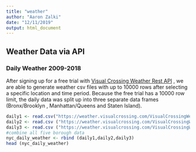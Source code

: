 ```yaml
---
title: "weather"
author: "Aaron Zalki"
date: "12/11/2019"
output: html_document
---
```


## Weather Data via API

### Daily Weather 2009-2018

After signing up for a free trial with [Visual Crossing Weather Rest API](https://www.visualcrossing.com/weather/weather-data-services?r_vi1) , we are able to generate weather csv files with up to 10000 rows after selecting a specific location and time period. Because the free trial has a 10000 row limit, the daily data was split up into three separate data frames (Bronx/Brooklyn , Manhattan/Queens and Staten Island).

```r
daily1 <- read.csv("https://weather.visualcrossing.com/VisualCrossingWebServices/rest/services/weatherdata/history?&dateTimeFormat=yyyy-MM-dd'T'HH%3Amm%3Ass&startDateTime=2009-01-01T00%3A00%3A00&endDateTime=2018-12-31T00%3A00%3A00&dayStartTime=0%3A0%3A00&dayEndTime=0%3A0%3A00&aggregateHours=24&collectStationContribution=false&maxDistance=80467&maxStations=3&unitGroup=us&locations=bronx%2Cny%7Cbrooklyn%2Cny&key=REPQ50A5DINKWTF73I9972ZMB")
daily2 <- read.csv ("https://weather.visualcrossing.com/VisualCrossingWebServices/rest/services/weatherdata/history?&dateTimeFormat=yyyy-MM-dd'T'HH%3Amm%3Ass&startDateTime=2009-01-01T00%3A00%3A00&endDateTime=2018-12-31T00%3A00%3A00&dayStartTime=0%3A0%3A00&dayEndTime=0%3A0%3A00&aggregateHours=24&collectStationContribution=false&maxDistance=80467&maxStations=3&unitGroup=us&locations=queens%2C%20new%20york%7Cmanhattan%2C%20new%20york&key=REPQ50A5DINKWTF73I9972ZMB")
daily3 <- read.csv ("https://weather.visualcrossing.com/VisualCrossingWebServices/rest/services/weatherdata/history?&dateTimeFormat=yyyy-MM-dd'T'HH%3Amm%3Ass&startDateTime=2009-01-01T00%3A00%3A00&endDateTime=2018-12-31T00%3A00%3A00&dayStartTime=0%3A0%3A00&dayEndTime=0%3A0%3A00&aggregateHours=24&collectStationContribution=false&maxDistance=80467&maxStations=3&unitGroup=us&locations=staten%20island%2C%20new%20york&key=REPQ50A5DINKWTF73I9972ZMB")
#combine all five borough data
nyc_daily_weather <- rbind (daily1,daily2,daily3)
head (nyc_daily_weather)
```

